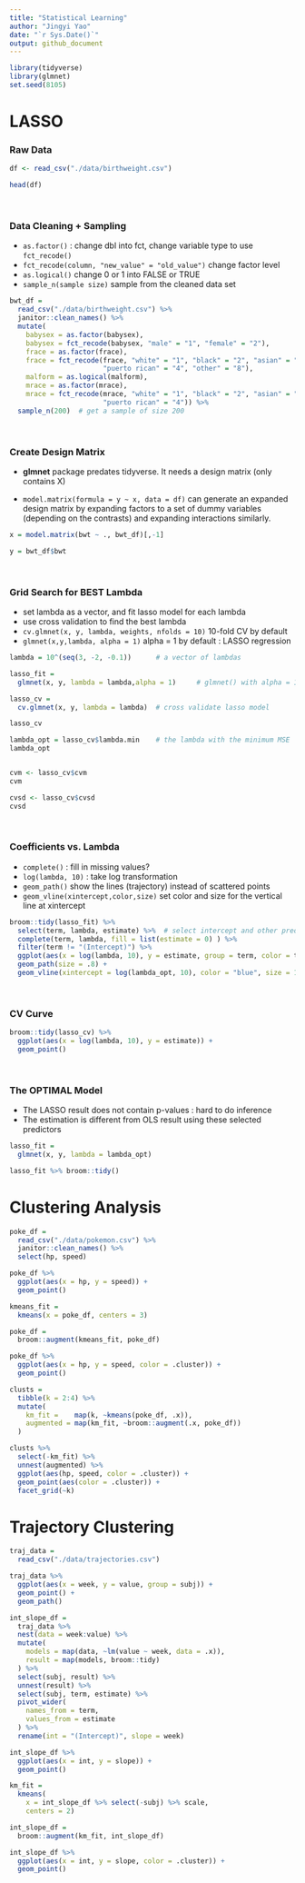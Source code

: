 ```yaml
---
title: "Statistical Learning"
author: "Jingyi Yao"
date: "`r Sys.Date()`"
output: github_document
---
```


```r
library(tidyverse)
library(glmnet)
set.seed(8105)
```


# LASSO


### Raw Data
```r
df <- read_csv("./data/birthweight.csv") 

head(df)
```


\ \par
### Data Cleaning + Sampling


  * `as.factor()` : change dbl into fct, change variable type to use `fct_recode()`
  * `fct_recode(column, "new_value" = "old_value")` change factor level 
  * `as.logical()` change 0 or 1 into FALSE or TRUE
  * `sample_n(sample size)` sample from the cleaned data set

```r
bwt_df = 
  read_csv("./data/birthweight.csv") %>% 
  janitor::clean_names() %>%
  mutate(
    babysex = as.factor(babysex),
    babysex = fct_recode(babysex, "male" = "1", "female" = "2"),
    frace = as.factor(frace),
    frace = fct_recode(frace, "white" = "1", "black" = "2", "asian" = "3", 
                       "puerto rican" = "4", "other" = "8"),
    malform = as.logical(malform),
    mrace = as.factor(mrace),
    mrace = fct_recode(mrace, "white" = "1", "black" = "2", "asian" = "3", 
                       "puerto rican" = "4")) %>% 
  sample_n(200)  # get a sample of size 200

```


\ \par
### Create Design Matrix


  * **glmnet** package predates tidyverse. It needs a design matrix (only contains X)

  * `model.matrix(formula = y ~ x, data = df)` can generate an expanded design matrix
by expanding factors to a set of dummy variables (depending on the contrasts) and expanding interactions similarly.

```r
x = model.matrix(bwt ~ ., bwt_df)[,-1]

y = bwt_df$bwt

```


\ \par
### Grid Search for BEST Lambda


  * set lambda as a vector, and fit lasso model for each lambda
  * use cross validation to find the best lambda
  * `cv.glmnet(x, y, lambda, weights, nfolds = 10)` 10-fold CV by default
  * `glmnet(x,y,lambda, alpha = 1)` alpha = 1 by default : LASSO regression

```r
lambda = 10^(seq(3, -2, -0.1))      # a vector of lambdas

lasso_fit =
  glmnet(x, y, lambda = lambda,alpha = 1)     # glmnet() with alpha = 1 : lasso

lasso_cv =
  cv.glmnet(x, y, lambda = lambda)  # cross validate lasso model

lasso_cv

lambda_opt = lasso_cv$lambda.min    # the lambda with the minimum MSE
lambda_opt


cvm <- lasso_cv$cvm
cvm

cvsd <- lasso_cv$cvsd
cvsd
```

\ \par

### Coefficients vs. Lambda


  * `complete()` : fill in missing values?
  * `log(lambda, 10)` : take log transformation 
  * `geom_path()` show the lines (trajectory) instead of scattered points
  * `geom_vline(xintercept,color,size)` set color and size for the vertical line at xintercept
  

```r
broom::tidy(lasso_fit) %>% 
  select(term, lambda, estimate) %>%  # select intercept and other predictors
  complete(term, lambda, fill = list(estimate = 0) ) %>% 
  filter(term != "(Intercept)") %>% 
  ggplot(aes(x = log(lambda, 10), y = estimate, group = term, color = term)) + 
  geom_path(size = .8) + 
  geom_vline(xintercept = log(lambda_opt, 10), color = "blue", size = 1.2)

```


\ \par

### CV Curve

```r
broom::tidy(lasso_cv) %>% 
  ggplot(aes(x = log(lambda, 10), y = estimate)) + 
  geom_point()  

```

\ \par

### The OPTIMAL Model


  * The LASSO result does not contain p-values : hard to do inference
  * The estimation is different from OLS result using these selected predictors
  

```r
lasso_fit = 
  glmnet(x, y, lambda = lambda_opt)

lasso_fit %>% broom::tidy()

```




# Clustering Analysis
```r
poke_df = 
  read_csv("./data/pokemon.csv") %>% 
  janitor::clean_names() %>% 
  select(hp, speed)
```


```r
poke_df %>% 
  ggplot(aes(x = hp, y = speed)) + 
  geom_point()

```


```r
kmeans_fit =
  kmeans(x = poke_df, centers = 3)

```


```r
poke_df =
  broom::augment(kmeans_fit, poke_df)

poke_df %>% 
  ggplot(aes(x = hp, y = speed, color = .cluster)) +
  geom_point()

```


```r
clusts =
  tibble(k = 2:4) %>%
  mutate(
    km_fit =    map(k, ~kmeans(poke_df, .x)),
    augmented = map(km_fit, ~broom::augment(.x, poke_df))
  )

clusts %>% 
  select(-km_fit) %>% 
  unnest(augmented) %>% 
  ggplot(aes(hp, speed, color = .cluster)) +
  geom_point(aes(color = .cluster)) +
  facet_grid(~k)

```


# Trajectory Clustering
```r
traj_data = 
  read_csv("./data/trajectories.csv")

```


```r
traj_data %>% 
  ggplot(aes(x = week, y = value, group = subj)) + 
  geom_point() + 
  geom_path()

```


```r
int_slope_df = 
  traj_data %>% 
  nest(data = week:value) %>% 
  mutate(
    models = map(data, ~lm(value ~ week, data = .x)),
    result = map(models, broom::tidy)
  ) %>% 
  select(subj, result) %>% 
  unnest(result) %>% 
  select(subj, term, estimate) %>% 
  pivot_wider(
    names_from = term,
    values_from = estimate
  ) %>% 
  rename(int = "(Intercept)", slope = week)

```


```r
int_slope_df %>% 
  ggplot(aes(x = int, y = slope)) + 
  geom_point()

```


```r
km_fit = 
  kmeans(
    x = int_slope_df %>% select(-subj) %>% scale, 
    centers = 2)

int_slope_df =
  broom::augment(km_fit, int_slope_df)

```


```r
int_slope_df %>% 
  ggplot(aes(x = int, y = slope, color = .cluster)) +
  geom_point()

```


```r


```


```r


```


```r


```


```r


```


```r


```


